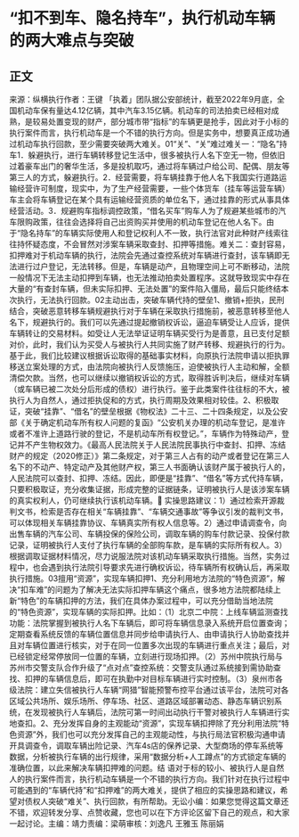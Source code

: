 # “扣不到车、隐名持车”，执行机动车辆的两大难点与突破
## 正文
来源：纵横执行作者：王键 「执着」团队据公安部统计，截至2022年9月底，全国机动车保有量达4.12亿辆，其中汽车3.15亿辆。机动车的司法拍卖已经相对成熟，是较易处置变现的财产，部分城市带“指标”的车辆更是抢手，因此对于小标的执行案件而言，执行机动车是一个不错的执行方向。但是实务中，想要真正成功通过机动车执行回款，至少需要突破两大难关。01“关”、“关”难过难关一：“隐名”持车1．躲避执行，进行车辆转移登记生活中，很多被执行人名下空无一物，但依旧过着豪车出门的奢华生活，多是投机取巧，通过将车辆过户给公司、配偶、朋友等第三人的方式，躲避执行。2．经营需要，将车辆挂靠于他人名下我国实行道路运输经营许可制度，现实中，为了生产经营需要，一些个体货车（挂车等运营车辆）车主会将车辆登记在某个具有运输经营资质的单位名下，通过挂靠的形式从事具体经营活动。3．规避购车指标调控政策，“借名买车”购车人为了规避某些城市的汽车限购政策，往往会选择将自己出资购买并使用的机动车登记在他人名下。由于“隐名持车”的车辆实际使用人和登记权利人不一致，执行法官对此种财产线索往往持怀疑态度，不会冒然对涉案车辆采取查封、扣押等措施。难关二：查封容易，扣押难对于机动车辆的执行，法院会先通过查控系统对车辆进行查封，该车辆即无法进行过户登记，无法转移。但是，车辆是动产，且物理空间上可不断移动，法院一般情况下无法主动扣押到车辆，也无法推动拍卖处置程序。这就导致现实中存在大量的“有查封车辆，但未实际扣押、无法处置”的案件陷入僵局，最后只能终结本次执行，无法执行回款。02主动出击，突破车辆代持的壁垒1、撤销+拒执，民刑结合，突破恶意转移车辆规避执行对于车辆在采取执行措施前，被恶意转移至他人名下，规避执行的。我们可以先通过提起撤销权诉讼，逼迫车辆受让人应诉，提供车辆转让的交易材料。如受让人无法举证证明车辆买受行为是善意，且已支付足额对价，此时，我们认为买受人与被执行人共同实施了财产转移、规避执行的行为。基于此，我们比较建议根据诉讼取得的基础事实材料，向原执行法院申请以拒执罪移送立案处理的方式，由法院向被执行人反馈施压，迫使被执行人主动和解，全额清偿欠款。当然，也可以继续以撤销权诉讼的方式，取得胜诉判决后，继续对车辆（或车辆已被二次处分后形成的债权）进行执行。鉴于此类案件往往标的不大，被执行人为自然人，通过拒执促和的方式，执行周期及效果相对较佳。2、积极取证，突破“挂靠”、“借名”的壁垒根据《物权法》二十三、二十四条规定，以及公安部《关于确定机动车所有权人问题的复函》“公安机关办理的机动车登记，是准许或者不准许上道路行驶的登记，不是机动车所有权登记。”，车辆作为特殊动产，登记并不产生物权效力。《最高人民法院关于人民法院民事执行中查封、扣押、冻结财产的规定（2020修正）》第二条规定，对于第三人占有的动产或者登记在第三人名下的不动产、特定动产及其他财产权，第三人书面确认该财产属于被执行人的，人民法院可以查封、扣押、冻结。因此，即便是“挂靠”、“借名”等方式代持车辆，只要积极取证，充分收集证据，形成完整的证据链条，证明被执行人是该涉案车辆的真实权利人，仍可继续执行该机动车辆。🔹 实操思路建议：1）通过检索开源裁判文书，检索是否存在相关“车辆挂靠”、“车辆交通事故”等争议引发的裁判文书，可以体现相关车辆挂靠协议、车辆真实所有权人信息等。2）通过申请调查令，向出售车辆的汽车公司、车辆投保的保险公司，调取车辆的购车付款记录、投保付款记录，证明被执行人支付了执行车辆的全部购车款，是车辆的实际所有权人。3）根据调取证据材料情况，尽力说服法院对该机动车辆采取执行措施。当然，实务过程中，也会遇到执行法院引导要求先进行确权诉讼，待车辆所有权确认后，再采取执行措施。03擅用“资源”，实现车辆扣押1、充分利用地方法院的“特色资源”，解决“扣车难”的问题为了解决无法实际扣押车辆这个痛点，很多地方法院都陆续上新“特色”的车辆扣押的方法，我们在具体办案过程中，可以充分借助当地法院的“特色资源”，实现车辆的实际扣押。比如：（1）北京二中院：上线车辆监测查找功能：法院掌握到被执行人名下车辆后，即可将车辆信息录入系统开启位置查询；定期查看系统反馈的车辆位置信息并同步给申请执行人、由申请执行人协助查找并且对车辆位置进行核实，对于在同一位置多次出现的车辆进行重点关注；最后，对已经锁定经常停放同一位置的车辆，立刻进行现场扣押。（2）苏州中院执行局与苏州市交警支队合作升级了“点对点”查控系统：交警支队通过系统接到需协助查找、扣押的车辆信息后，即可在执勤中对目标车辆进行实时控制。（3）泉州市各级法院：建立失信被执行人车辆“网猎”智能预警布控平台通过该平台，法院可对各区域公共场所、娱乐场所、停车场、社区、道路区域部署动态、静态车辆识别系统，在发现被执行人车辆后，法院可第一时间出动执行干警对被执行人车辆进行实地查扣。2、充分发挥自身的主观能动“资源”，实现车辆扣押除了充分利用法院“特色资源”外，我们也可以充分发挥自己的主观能动性，与执行局法官积极沟通申请开具调查令，调取车辆出险记录、汽车4s店的保养记录、大型商场的停车系统等数据，分析被执行车辆的出行规律，采用“数据分析+人工蹲点”的方式锁定车辆的准确位置，以此来解决车辆扣押难的问题。结 语对于标的较小、被执行人是自然人的执行案件而言，执行机动车辆是一个不错的执行方向。我们针对在执行过程中可能遇到的“车辆代持”和“扣押难”的两大难关，提供了相应的实操思路和建议，希望对债权人突破“难关”、执行回款，有所帮助。无讼小编：如果您觉得这篇文章还不错，欢迎转发分享、点赞收藏，您也可以在下方评论区留下自己的观点，和大家一起讨论。主编：靖力责编：梁萌审核：刘逸凡 王雅玉 陈丽娟